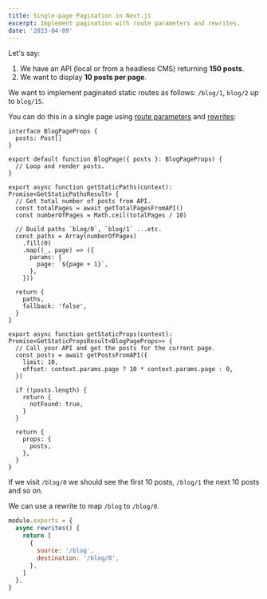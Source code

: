 ```yaml
---
title: Single-page Pagination in Next.js
excerpt: Implement pagination with route parameters and rewrites.
date: '2023-04-09'
---
```


Let's say:

1. We have an API (local or from a headless CMS) returning **150 posts**.
2. We want to display **10 posts per page**.

We want to implement paginated static routes as follows: `/blog/1`, `blog/2` up to `blog/15`.

You can do this in a single page using [route parameters](https://nextjs.org/docs/routing/dynamic-routes) and [rewrites](https://nextjs.org/docs/api-reference/next.config.js/rewrites):

```tsx title="pages/blog/[page].tsx"
interface BlogPageProps {
  posts: Post[]
}

export default function BlogPage({ posts }: BlogPageProps) {
  // Loop and render posts.
}

export async function getStaticPaths(context): Promise<GetStaticPathsResult> {
  // Get total number of posts from API.
  const totalPages = await getTotalPagesFromAPI()
  const numberOfPages = Math.ceil(totalPages / 10)

  // Build paths `blog/0`, `blog/1` ...etc.
  const paths = Array(numberOfPages)
    .fill(0)
    .map((_, page) => ({
      params: {
        page: `${page + 1}`,
      },
    }))

  return {
    paths,
    fallback: 'false',
  }
}

export async function getStaticProps(context): Promise<GetStaticPropsResult<BlogPageProps>> {
  // Call your API and get the posts for the current page.
  const posts = await getPostsFromAPI({
    limit: 10,
    offset: context.params.page ? 10 * context.params.page : 0,
  })

  if (!posts.length) {
    return {
      notFound: true,
    }
  }

  return {
    props: {
      posts,
    },
  }
}
```

If we visit `/blog/0` we should see the first 10 posts, `/blog/1` the next 10 posts and so on.

We can use a rewrite to map `/blog` to `/blog/0`.

```js title="next.config.js"
module.exports = {
  async rewrites() {
    return [
      {
        source: '/blog',
        destination: '/blog/0',
      },
    ]
  },
}
```

